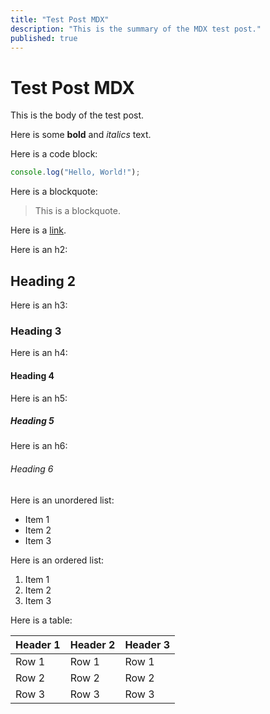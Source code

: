 ```yaml
---
title: "Test Post MDX"
description: "This is the summary of the MDX test post."
published: true
---
```


# Test Post MDX

This is the body of the test post.

Here is some **bold** and _italics_ text.

Here is a code block:

```javascript
console.log("Hello, World!");
```

Here is a blockquote:

> This is a blockquote.

Here is a [link](https://www.youtube.com/watch?v=dQw4w9WgXcQ).

Here is an h2:

## Heading 2

Here is an h3:

### Heading 3

Here is an h4:

#### Heading 4

Here is an h5:

##### Heading 5

Here is an h6:

###### Heading 6

Here is an unordered list:

- Item 1
- Item 2
- Item 3

Here is an ordered list:

1. Item 1
2. Item 2
3. Item 3

Here is a table:

| Header 1 | Header 2 | Header 3 |
|----------|----------|----------|
| Row 1    | Row 1    | Row 1    |
| Row 2    | Row 2    | Row 2    |
| Row 3    | Row 3    | Row 3    |
